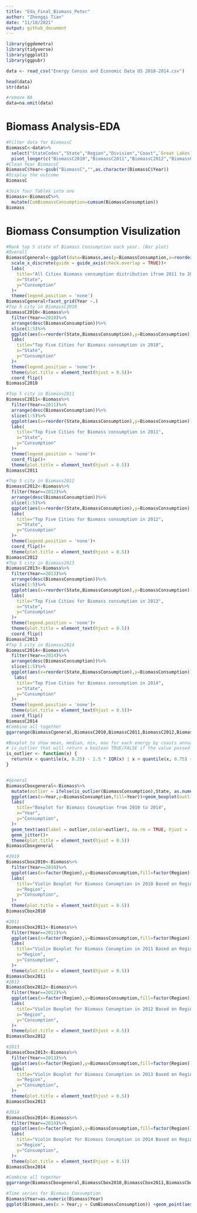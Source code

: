 ```yaml
---
title: "Eda_Final_Biomass_Peter"
author: "Zhengqi Tian"
date: "11/18/2021"
output: github_document
---
```



```r
library(ggdemetra)
library(tidyverse)
library(ggplot2)
library(ggpubr)
```

```r
data <- read_csv("Energy Census and Economic Data US 2010-2014.csv")
```

```r
head(data)
str(data)
```
```r
#remove NA
data=na.omit(data)
```
# Biomass Analysis-EDA
```r
#Filter data for BiomassC
BiomassC<-data%>%
  select("StateCodes","State","Region","Division","Coast",`Great Lakes`,"BiomassC2010","BiomassC2011","BiomassC2012","BiomassC2013","BiomassC2014")%>%
  pivot_longer(c("BiomassC2010","BiomassC2011","BiomassC2012","BiomassC2013","BiomassC2014"), names_to = "Year", values_to = "BiomassConsumption")
#Clean Year BiomassC
BiomassC$Year<-gsub("BiomassC","",as.character(BiomassC$Year))
#Display the outcome
BiomassC


```
```r
#Join four Tables into one
Biomass<-BiomassC%>%
  mutate(CumBiomassConsumption=cumsum(BiomassConsumption))
Biomass
```

# Biomass Consumption Visulization
```r
#Rank top 5 state of Biomass Consumption each year. (Bar plot)
#Overall
BiomassCgeneral<-ggplot(data=Biomass,aes(y=BiomassConsumption,x=reorder(State,BiomassConsumption)))+geom_col(aes(fill=State))+
  scale_x_discrete(guide = guide_axis(check.overlap = TRUE))+
  labs(
    title="All Cities Biomass consumption distribution ifrom 2011 to 2014",
    x="State",
    y="Cunsumption"
  )+
  theme(legend.position = 'none')
BiomassCgeneral+facet_grid(Year ~.)
#Top 5 city in BiomassC2010
BiomassC2010<-Biomass%>%
  filter(Year==2010)%>%
  arrange(desc(BiomassConsumption))%>%
  slice(1:5)%>%
  ggplot(aes(x=reorder(State,BiomassConsumption),y=BiomassConsumption))+geom_col(aes(fill=State))+
  labs(
    title="Top Five Cities for Biomass consumption in 2010",
    x="State",
    y="Cunsumption"
  )+
  theme(legend.position = 'none')+
  theme(plot.title = element_text(hjust = 0.5))+
  coord_flip()
BiomassC2010

#Top 5 city in Biomass2011
BiomassC2011<-Biomass%>%
  filter(Year==2011)%>%
  arrange(desc(BiomassConsumption))%>%
  slice(1:5)%>%
  ggplot(aes(x=reorder(State,BiomassConsumption),y=BiomassConsumption))+geom_col(aes(fill=State))+
  labs(
    title="Top Five Cities for Biomass consumption in 2011",
    x="State",
    y="Cunsumption"
  )+
  theme(legend.position = 'none')+
  coord_flip()+
  theme(plot.title = element_text(hjust = 0.5)) 
BiomassC2011

#Top 5 city in Biomass2012
BiomassC2012<-Biomass%>%
  filter(Year==2012)%>%
  arrange(desc(BiomassConsumption))%>%
  slice(1:5)%>%
  ggplot(aes(x=reorder(State,BiomassConsumption),y=BiomassConsumption))+geom_col(aes(fill=State))+
  labs(
    title="Top Five Cities for Biomass consumption in 2012",
    x="State",
    y="Cunsumption"
  )+
  theme(legend.position = 'none')+
  coord_flip()+
  theme(plot.title = element_text(hjust = 0.5)) 
BiomassC2012
#Top 5 city in Biomass2013
BiomassC2013<-Biomass%>%
  filter(Year==2013)%>%
  arrange(desc(BiomassConsumption))%>%
  slice(1:5)%>%
  ggplot(aes(x=reorder(State,BiomassConsumption),y=BiomassConsumption))+geom_col(aes(fill=State))+
  labs(
    title="Top Five Cities for Biomass consumption in 2013",
    x="State",
    y="Cunsumption"
  )+
  theme(legend.position = 'none')+
  theme(plot.title = element_text(hjust = 0.5)) 
  coord_flip()
BiomassC2013
#Top 5 city in Biomass2014
BiomassC2014<-Biomass%>%
  filter(Year==2014)%>%
  arrange(desc(BiomassConsumption))%>%
  slice(1:5)%>%
  ggplot(aes(x=reorder(State,BiomassConsumption),y=BiomassConsumption))+geom_col(aes(fill=State))+
   labs(
    title="Top Five Cities for Biomass consumption in 2014",
    x="State",
    y="Cunsumption"
  )+
  theme(legend.position = 'none')+
  theme(plot.title = element_text(hjust = 0.5))+
  coord_flip()
BiomassC2014
#Combine all together
ggarrange(BiomassCgeneral,BiomassC2010,BiomassC2011,BiomassC2012,BiomassC2013,BiomassC2014,nrow=2,ncol=3)
```
```r
#Boxplot to show mean, median, min, max for each energy by coasts annually
# is_outlier that will return a boolean TRUE/FALSE if the value passed to it is an outlier. 
is_outlier <- function(x) {
  return(x < quantile(x, 0.25) - 1.5 * IQR(x) | x > quantile(x, 0.75) + 1.5* IQR(x))
}


#General
BiomassCboxgeneral<-Biomass%>%
  mutate(outlier = ifelse(is_outlier(BiomassConsumption),State, as.numeric(NA))) %>%
  ggplot(aes(x=Year,y=BiomassConsumption,fill=Year))+geom_boxplot(outlier.colour="red", outlier.shape=8, outlier.size=4)+
  labs(
    title="Boxplot for Biomass Conumption from 2010 to 2014",
    x="Year",
    y="Consumption",
  )+
  geom_text(aes(label = outlier,color=outlier), na.rm = TRUE, hjust = -0.5)+
  geom_jitter()+
  theme(plot.title = element_text(hjust = 0.5))
BiomassCboxgeneral

#2010
BiomassCbox2010<-Biomass%>%
  filter(Year==2010)%>%
  ggplot(aes(x=factor(Region),y=BiomassConsumption,fill=factor(Region)))+geom_violin()+
  labs(
    title="Violin Boxplot for Biomass Conumption in 2010 Based on Region",
    x="Region",
    y="Consumption",
  )+
  theme(plot.title = element_text(hjust = 0.5))
BiomassCbox2010

#2011
BiomassCbox2011<-Biomass%>%
  filter(Year==2011)%>%
  ggplot(aes(x=factor(Region),y=BiomassConsumption,fill=factor(Region)))+geom_violin()+
  labs(
    title="Violin Boxplot for Biomass Conumption in 2011 Based on Region",
    x="Region",
    y="Consumption",
  )+
  theme(plot.title = element_text(hjust = 0.5))
BiomassCbox2011
#2012
BiomassCbox2012<-Biomass%>%
  filter(Year==2012)%>%
  ggplot(aes(x=factor(Region),y=BiomassConsumption,fill=factor(Region)))+geom_violin()+
  labs(
    title="Violin Boxplot for Biomass Conumption in 2012 Based on Region",
    x="Region",
    y="Consumption",
  )+
  theme(plot.title = element_text(hjust = 0.5))
BiomassCbox2012

#2013
BiomassCbox2013<-Biomass%>%
  filter(Year==2013)%>%
  ggplot(aes(x=factor(Region),y=BiomassConsumption,fill=factor(Region)))+geom_violin()+
  labs(
    title="Violin Boxplot for Biomass Conumption in 2013 Based on Region",
    x="Region",
    y="Consumption",
  )+
  theme(plot.title = element_text(hjust = 0.5))
BiomassCbox2013

#2014
BiomassCbox2014<-Biomass%>%
  filter(Year==2014)%>%
  ggplot(aes(x=factor(Region),y=BiomassConsumption,fill=factor(Region)))+geom_violin()+
  labs(
    title="Violin Boxplot for Biomass Conumption in 2014 Based on Region",
    x="Region",
    y="Consumption",
  )+
  theme(plot.title = element_text(hjust = 0.5))
BiomassCbox2014

#Combine all together
ggarrange(BiomassCboxgeneral,BiomassCbox2010,BiomassCbox2011,BiomassCbox2012,BiomassCbox2013,BiomassCbox2014,nrow=2,ncol=3)

```


```r
#Time series for Biomass Consumption
Biomass$Year=as.numeric(Biomass$Year)
ggplot(Biomass,aes(x = Year,y = CumBiomassConsumption)) +geom_point(aes(color=factor(State))) +geom_line(aes(color=factor(State))) 

```